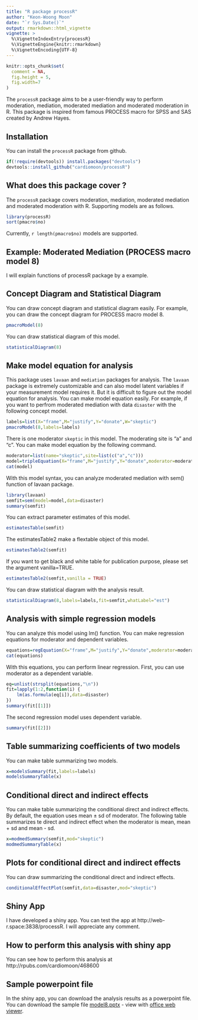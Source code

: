 ```yaml
---
title: "R package processR"
author: "Keon-Woong Moon"
date: "`r Sys.Date()`"
output: rmarkdown::html_vignette
vignette: >
  %\VignetteIndexEntry{processR}
  %\VignetteEngine{knitr::rmarkdown}
  %\VignetteEncoding{UTF-8}
---
```


```r
knitr::opts_chunk$set(
  comment = NA,
  fig.height = 5,
  fig.width=7
)
```

The `processR` package aims to be a user-friendly way to perform moderation, mediation, moderated mediation and moderated moderation in R. This package is inspired from famous PROCESS macro for SPSS and SAS created by Andrew Hayes.

## Installation

You can install the `processR` package from github.

```r
if(!require(devtools)) install.packages("devtools")
devtools::install_github("cardiomoon/processR")
```
 
## What does this package cover ? 

The `processR` package covers moderation, mediation, moderated mediation and moderated moderation with R. Supporting models are as follows.

```r
library(processR)
sort(pmacro$no)
```

Currently, `r length(pmacro$no)` models are supported.

## Example: Moderated Mediation (PROCESS macro model 8)

I will explain functions of processR package by a example.

## Concept Diagram and Statistical Diagram

You can draw concept diagram and statistical diagram easily. For example, you can draw the concept diagram for PROCESS macro model 8.

```r
pmacroModel(8)
```

You can draw statistical diagram of this model.

```r
statisticalDiagram(8)
```

## Make model equation for analysis

This package uses `lavaan` and `mediation` packages for analysis. The `lavaan` package is extremely customizable and can also model latent variables if your measurement model requires it. But it is difficult to figure out the model equation for analysis. You can make model equation easily. For example, if you want to perfrom moderated mediation with data `disaster` with the following concept model.

```r
labels=list(X="frame",M="justify",Y="donate",W="skeptic")
pmacroModel(8,labels=labels)
```
There is one moderator `skeptic` in this model. The moderating site is "a" and "c". You can make model equation by the following command.

```r
moderator=list(name="skeptic",site=list(c("a","c")))
model=tripleEquation(X="frame",M="justify",Y="donate",moderator=moderator)
cat(model)
```

With this model syntax, you can analyze moderated mediation with sem() function of lavaan package. 

```r
library(lavaan)
semfit=sem(model=model,data=disaster)
summary(semfit)
```


You can extract parameter estimates of this model.

```r
estimatesTable(semfit)
```

The estimatesTable2 make a flextable object of this model.

```r
estimatesTable2(semfit)
```

If you want to get black and white table for publication purpose, please set the argument vanilla=TRUE.

```r
estimatesTable2(semfit,vanilla = TRUE)
```

You can draw statistical diagram with the analysis result.

```r
statisticalDiagram(8,labels=labels,fit=semfit,whatLabel="est")
```

## Analysis with simple regression models

You can analyze this model using lm() function. You can make regression equations for moderator and dependent variables. 

```r
equations=regEquation(X="frame",M="justify",Y="donate",moderator=moderator)
cat(equations)
```

With this equations, you can perform linear regression. First, you can use moderator as a dependent variable. 

```r
eq=unlist(strsplit(equations,"\n"))
fit=lapply(1:2,function(i) {
    lm(as.formula(eq[i]),data=disaster)
})
summary(fit[[1]])
```

The second regression model uses dependent variable.  

```r
summary(fit[[2]])
```

## Table summarizing coefficients of two models

You can make table summarizing two models.

```r
x=modelsSummary(fit,labels=labels)
modelsSummaryTable(x)
```

## Conditional direct and indirect effects 

You can make table summarizing the conditional direct and indirect effects. By default, the equation uses mean $\pm$ sd of moderator. The following table summarizes te direct and indirect effect when the moderator is mean, mean + sd and mean - sd. 
```r
x=modmedSummary(semfit,mod="skeptic")
modmedSummaryTable(x)
```

## Plots for conditional direct and indirect effects 

You can draw summarizing the conditional direct and indirect effects.

```r
conditionalEffectPlot(semfit,data=disaster,mod="skeptic")
```

## Shiny App

I have developed a shiny app. You can test the app at http://web-r.space:3838/processR.
I will appreciate any comment.

## How to perform this analysis with shiny app

You can see how to perform this analysis at http://rpubs.com/cardiomoon/468600

## Sample powerpoint file

In the shiny app, you can download the analysis results as a powerpoint file. You can download the sample file [model8.pptx](https://github.com/cardiomoon/processRDocs/blob/master/model8/model8.pptx?raw=true) - view with [office web viewer](https://view.officeapps.live.com/op/view.aspx?src=https://github.com/cardiomoon/processRDocs/blob/master/model8/model8.pptx?raw=true). 
